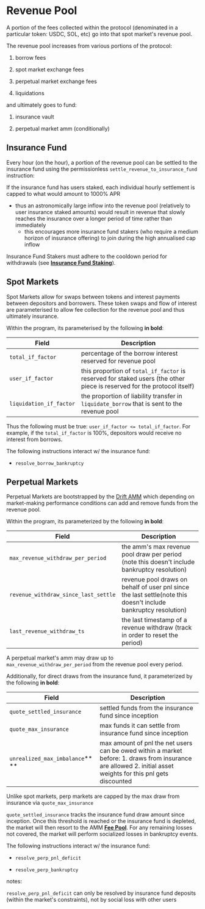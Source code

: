 # Revenue Pool

A portion of the fees collected within the protocol (denominated in a particular token: USDC, SOL, etc) go into that spot market's revenue pool.  

The revenue pool increases from various portions of the protocol:

1.  borrow fees

2.  spot market exchange fees

3.  perpetual market exchange fees

4.  liquidations

and ultimately goes to fund:  

1.  insurance vault

2.  perpetual market amm (conditionally)

## Insurance Fund

Every hour (on the hour), a portion of the revenue pool can be settled to the insurance fund using the permissionless `settle_revenue_to_insurance_fund` instruction:

If the insurance fund has users staked, each individual hourly settlement is capped to what would amount to 1000% APR

*   thus an astronomically large inflow into the revenue pool (relatively to user insurance staked amounts) would result in revenue that slowly reaches the insurance over a longer period of time rather than immediately  
    *   this encourages more insurance fund stakers (who require a medium horizon of insurance offering) to join during the high annualised cap inflow  

Insurance Fund Stakers must adhere to the cooldown period for withdrawals (see [**Insurance Fund Staking**](/insurance-fund/insurance-fund-staking)).

## Spot Markets

Spot Markets allow for swaps between tokens and interest payments between depositors and borrowers. These token swaps and flow of interest are parameterised to allow fee collection for the revenue pool and thus ultimately insurance.

Within the program, its parameterised by the following **in bold**:

| Field                   | Description                                                                                                             |
| ----------------------- | ----------------------------------------------------------------------------------------------------------------------- |
| `total_if_factor`   | percentage of the borrow interest reserved for revenue pool                                                             |
| `user_if_factor`    | this proportion of `total_if_factor` is reserved for staked users (the other piece is reserved for the protocol itself) |
| `liquidation_if_factor` | the proportion of liability transfer in `liquidate_borrow` that is sent to the revenue pool                             |

Thus the following must be true: `user_if_factor <= total_if_factor`.  For example, if the `total_if_factor` is 100%, depositors would receive no interest from borrows.

The following instructions interact w/ the insurance fund:

*   `resolve_borrow_bankruptcy`

## Perpetual Markets

Perpetual Markets are bootstrapped by the [Drift AMM](<../About Drift v2/1 Drift AMM.md>) which depending on market-making performance conditions can add and remove funds from the revenue pool.

Within the program, its parameterized by the following **in bold**:

| Field                                             | Description                                                                                                           |
| ------------------------------------------------- | --------------------------------------------------------------------------------------------------------------------- |
| `max_revenue_withdraw_per_period`                 | the amm's max revenue pool draw per period&#xA;(note this doesn't include bankruptcy resolution)                  |
| `revenue_withdraw_since_last_settle`          | revenue pool draws on behalf of user pnl since the last settle(note this doesn't include bankruptcy resolution)   |
| `last_revenue_withdraw_ts`                        | the last timestamp of a revenue withdraw &#xA;(track in order to reset the period)                                    |

A perpetual market's amm may draw up to `max_revenue_withdraw_per_period` from the revenue pool every period.



Additionally, for direct draws from the insurance fund, it parameterized by the following **in bold**:

| Field                           | Description                                                                                                                                                             |
| ------------------------------- | ----------------------------------------------------------------------------------------------------------------------------------------------------------------------- |
| `quote_settled_insurance`       | settled funds from the insurance fund since inception                                                                                                               |
| `quote_max_insurance`           | max funds it can settle from insurance fund since inception                                                                                                             |
| `unrealized_max_imbalance`** ** | max amount of pnl the net users can be owed within a market before:&#xA;1\. draws from insurance are allowed&#xA;2\. initial asset weights for this pnl gets discounted |

Unlike spot markets, perp markets are capped by the max draw from insurance via `quote_max_insurance`

`quote_settled_insurance` tracks the insurance fund draw amount since inception. Once this threshold is reached or the insurance fund is depleted, the market will then resort to the AMM [**Fee Pool**](/trading/fee-pool). For any remaining losses not covered, the market will perform socialized losses in bankruptcy events.

The following instructions interact w/ the insurance fund:

*   `resolve_perp_pnl_deficit`

*   `resolve_perp_bankruptcy`

notes:  

`resolve_perp_pnl_deficit` can only be resolved by insurance fund deposits (within the market's constraints), not by social loss with other users

